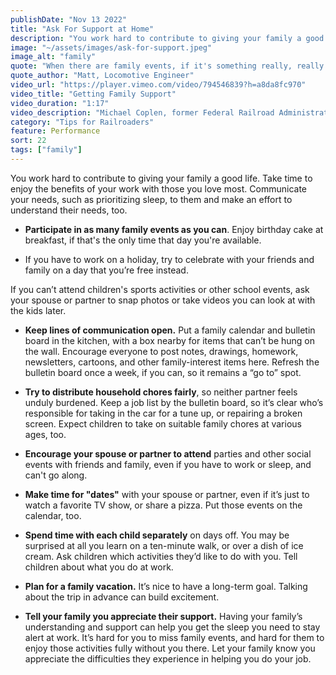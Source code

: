 ```yaml
---
publishDate: "Nov 13 2022"
title: "Ask For Support at Home"
description: "You work hard to contribute to giving your family a good life. Take time to enjoy the benefits of your work with those you love most. Communicate your needs to them and make an effort to understand their needs, too."
image: "~/assets/images/ask-for-support.jpeg"
image_alt: "family"
quote: "When there are family events, if it's something really, really important, I'm there. The oldest grandson's graduation, I managed to be there. I got home literally less than two hours before the ceremony. I took a quick shower, got ready, and off to the graduation we went."
quote_author: "Matt, Locomotive Engineer"
video_url: "https://player.vimeo.com/video/794546839?h=a8da8fc970"
video_title: "Getting Family Support"
video_duration: "1:17"
video_description: "Michael Coplen, former Federal Railroad Administration human factors researcher and former locomotive engineer, tells how important family is to railroaders getting good sleep."
category: "Tips for Railroaders"
feature: Performance
sort: 22
tags: ["family"]
---
```


You work hard to contribute to giving your family a good life. Take time to enjoy the benefits of your work with those you love most. Communicate your needs, such as prioritizing sleep, to them and make an effort to understand their needs, too.

- **Participate in as many family events as you can**. Enjoy birthday cake at breakfast, if that's the only time that day you're available.

- If you have to work on a holiday, try to celebrate with your friends and family on a day that you’re free instead.

 If you can’t attend children's sports activities or other school events, ask your spouse or partner to snap photos or take videos you can look at with the kids later.

- **Keep lines of communication open.** Put a family calendar and bulletin board in the kitchen, with a box nearby for items that can’t be hung on the wall. Encourage everyone to post notes, drawings, homework, newsletters, cartoons, and other family-interest items here. Refresh the bulletin board once a week, if you can, so it remains a “go to” spot.

- **Try to distribute household chores fairly**, so neither partner feels unduly burdened. Keep a job list by the bulletin board, so it’s clear who’s responsible for taking in the car for a tune up, or repairing a broken screen. Expect children to take on suitable family chores at various ages, too.

- **Encourage your spouse or partner to attend** parties and other social events with friends and family, even if you have to work or sleep, and can't go along.

- **Make time for "dates"** with your spouse or partner, even if it’s just to watch a favorite TV show, or share a pizza. Put those events on the calendar, too.

- **Spend time with each child separately** on days off. You may be surprised at all you learn on a ten-minute walk, or over a dish of ice cream. Ask children which activities they’d like to do with you. Tell children about what you do at work.

- **Plan for a family vacation.** It’s nice to have a long-term goal. Talking about the trip in advance can build excitement.

- **Tell your family you appreciate their support.** Having your family’s understanding and support can help you get the sleep you need to stay alert at work. It’s hard for you to miss family events, and hard for them to enjoy those activities fully without you there. Let your family know you appreciate the difficulties they experience in helping you do your job.
